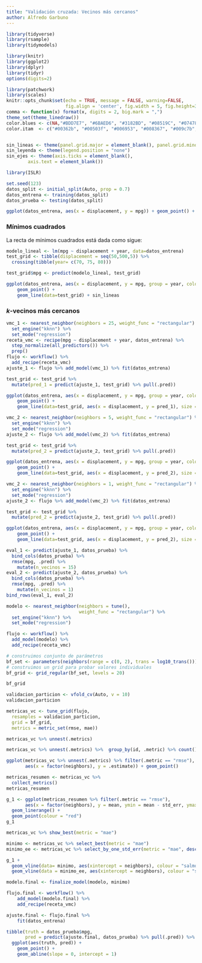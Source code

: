 ```yaml
---
title: "Validación cruzada: Vecinos más cercanos"
author: Alfredo Garbuno
---
```




```r
library(tidyverse)
library(rsample)
library(tidymodels)

library(knitr)
library(ggplot2)
library(dplyr)
library(tidyr)
options(digits=2)

library(patchwork)
library(scales)
knitr::opts_chunk$set(echo = TRUE, message = FALSE, warning=FALSE, 
                      fig.align = 'center', fig.width = 5, fig.height=3, cache = TRUE)
comma <- function(x) format(x, digits = 2, big.mark = ",")
theme_set(theme_linedraw())
color.blues <- c(NA,"#BDD7E7", "#6BAED6", "#3182BD", "#08519C", "#074789", "#063e77", "#053464")
color.itam  <- c("#00362b", "#00503f", "#006953", "#008367", "#009c7b", "#00b68f")


sin_lineas <- theme(panel.grid.major = element_blank(), panel.grid.minor = element_blank())
sin_leyenda <- theme(legend.position = "none")
sin_ejes <- theme(axis.ticks = element_blank(), 
        axis.text = element_blank())
```

<!-- [tidymodels book](https://www.tmwr.org/) -->
<!-- [parsnip](https://www.tidyverse.org/blog/2018/11/parsnip-0-0-1/) -->
<!-- [tidymodels](https://www.youtube.com/watch?v=sMdcjHNBsZM&t=606s) -->
<!-- [search strategies](https://www.youtube.com/watch?v=qEeF-ErtUAU) -->
<!-- [tuning](https://rstudio.com/resources/rstudioconf-2020/total-tidy-tuning-techniques/) -->

```r
library(ISLR)

set.seed(123)
datos_split <- initial_split(Auto, prop = 0.7)
datos_entrena <- training(datos_split)
datos_prueba <- testing(datos_split)

ggplot(datos_entrena, aes(x = displacement, y = mpg)) + geom_point() + sin_lineas
```

### Mínimos cuadrados

La recta de mínimos cuadrados está dada como sigue:

```r

modelo_lineal <- lm(mpg ~ displacement + year, data=datos_entrena)
test_grid <- tibble(displacement = seq(50,500,5)) %>% 
  crossing(tibble(year= c(70, 75, 80)))

test_grid$mpg <- predict(modelo_lineal, test_grid)

ggplot(datos_entrena, aes(x = displacement, y = mpg, group = year, colour = year)) + 
    geom_point() +
    geom_line(data=test_grid) + sin_lineas
```


### $k$-vecinos más cercanos


```r
vmc_1 <- nearest_neighbor(neighbors = 25, weight_func = "rectangular") %>% 
  set_engine("kknn") %>% 
  set_mode("regression")
receta_vmc <- recipe(mpg ~ displacement + year, datos_entrena) %>% 
  step_normalize(all_predictors()) %>% 
  prep()
flujo <- workflow() %>% 
  add_recipe(receta_vmc) 
ajuste_1 <- flujo %>% add_model(vmc_1) %>% fit(datos_entrena)
```


```r
test_grid <- test_grid %>% 
  mutate(pred_1 = predict(ajuste_1, test_grid) %>% pull(.pred))

ggplot(datos_entrena, aes(x = displacement, y = mpg, group = year, colour = year)) +
    geom_point() +
    geom_line(data=test_grid, aes(x = displacement, y = pred_1), size = 1.1) + sin_lineas
```


```r
vmc_2 <- nearest_neighbor(neighbors = 5, weight_func = "rectangular") %>% 
  set_engine("kknn") %>% 
  set_mode("regression")
ajuste_2 <- flujo %>% add_model(vmc_2) %>% fit(datos_entrena)

test_grid <- test_grid %>% 
  mutate(pred_2 = predict(ajuste_2, test_grid) %>% pull(.pred))

ggplot(datos_entrena, aes(x = displacement, y = mpg, group = year, colour = year)) +
    geom_point() +
    geom_line(data=test_grid, aes(x = displacement, y = pred_2), size = 1.1) + sin_lineas
```

```r
vmc_2 <- nearest_neighbor(neighbors = 1, weight_func = "rectangular") %>% 
  set_engine("kknn") %>% 
  set_mode("regression")
ajuste_2 <- flujo %>% add_model(vmc_2) %>% fit(datos_entrena)

test_grid <- test_grid %>% 
  mutate(pred_2 = predict(ajuste_2, test_grid) %>% pull(.pred))

ggplot(datos_entrena, aes(x = displacement, y = mpg, group = year, colour = year)) +
    geom_point() +
    geom_line(data=test_grid, aes(x = displacement, y = pred_2), size = 1.1) + sin_lineas
```

```r
eval_1 <- predict(ajuste_1, datos_prueba) %>% 
  bind_cols(datos_prueba) %>% 
  rmse(mpg, .pred) %>% 
    mutate(n_vecinos = 15) 
eval_2 <- predict(ajuste_2, datos_prueba) %>% 
  bind_cols(datos_prueba) %>% 
  rmse(mpg, .pred) %>% 
    mutate(n_vecinos = 1) 
bind_rows(eval_1, eval_2)
```

```r
modelo <- nearest_neighbor(neighbors = tune(), 
                           weight_func = "rectangular") %>% 
  set_engine("kknn") %>% 
  set_mode("regression")

flujo <- workflow() %>% 
  add_model(modelo) %>% 
  add_recipe(receta_vmc)
```

```r
# construimos conjunto de parámetros
bf_set <- parameters(neighbors(range = c(0, 2), trans = log10_trans()))
# construimos un grid para probar valores individuales
bf_grid <- grid_regular(bf_set, levels = 20)

bf_grid
```

```r
validacion_particion <- vfold_cv(Auto, v = 10)
validacion_particion 
```

```r
metricas_vc <- tune_grid(flujo,
  resamples = validacion_particion,
  grid = bf_grid,
  metrics = metric_set(rmse, mae)) 

metricas_vc %>% unnest(.metrics)
```



```r
metricas_vc %>% unnest(.metrics) %>%  group_by(id, .metric) %>% count()
```

```r
ggplot(metricas_vc %>% unnest(.metrics) %>% filter(.metric == "rmse"), 
       aes(x = factor(neighbors), y = .estimate)) + geom_point()
```

```r
metricas_resumen <- metricas_vc %>% 
  collect_metrics()
metricas_resumen
```

```r
g_1 <- ggplot(metricas_resumen %>% filter(.metric == "rmse"), 
       aes(x = factor(neighbors), y = mean, ymin = mean - std_err, ymax = mean + std_err)) +
  geom_linerange() +
  geom_point(colour = "red")
g_1
```

```r
metricas_vc %>% show_best(metric = "mae")
```

```r
minimo <- metricas_vc %>% select_best(metric = "mae")
minimo_ee <- metricas_vc %>% select_by_one_std_err(metric = "mae", desc(neighbors))
```


```r
g_1 +
  geom_vline(data= minimo, aes(xintercept = neighbors), colour = "salmon") +
  geom_vline(data = minimo_ee, aes(xintercept = neighbors), colour = "salmon")
```

```r

modelo.final <- finalize_model(modelo, minimo)

flujo.final <- workflow() %>% 
    add_model(modelo.final) %>%  
    add_recipe(receta_vmc)

ajuste.final <- flujo.final %>% 
    fit(datos_entrena)

tibble(truth = datos_prueba$mpg, 
       pred = predict(ajuste.final, datos_prueba) %>% pull(.pred)) %>% 
  ggplot(aes(truth, pred)) + 
    geom_point() + 
    geom_abline(slope = 0, intercept = 1)

```

